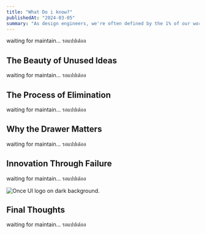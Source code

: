 ```yaml
---
title: "What Do i know?"
publishedAt: "2024-03-05"
summary: "As design engineers, we're often defined by the 1% of our work that makes it into the final product."
---
```


waiting for maintain... รอแปปเด้ออ

## The Beauty of Unused Ideas

waiting for maintain... รอแปปเด้ออ

## The Process of Elimination

waiting for maintain... รอแปปเด้ออ

## Why the Drawer Matters

waiting for maintain... รอแปปเด้ออ

## Innovation Through Failure

waiting for maintain... รอแปปเด้ออ

![Once UI logo on dark background.](/images/projects/project-01/cover-01.jpg)

## Final Thoughts

waiting for maintain... รอแปปเด้ออ